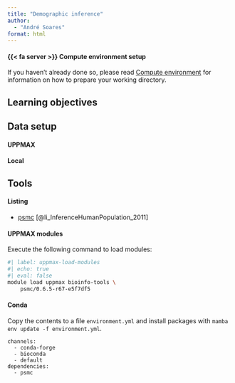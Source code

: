 ```yaml
---
title: "Demographic inference"
author:
  - "André Soares"
format: html
---
```


::: {.callout-important collapse=true}

#### {{< fa server >}} Compute environment setup

If you haven't already done so, please read [Compute
environment](../compute_environment/index.qmd) for information on how
to prepare your working directory.

:::

::: {.callout-tip collapse=true}

## Learning objectives

:::

::: {.callout-note collapse=true}

## Data setup

:::{.panel-tabset}

#### UPPMAX

#### Local

:::

:::

::: {.callout-note collapse=true}

## Tools

:::{.panel-tabset}

#### Listing

- [psmc](https://github.com/lh3/psmc) [@li_InferenceHumanPopulation_2011]

#### UPPMAX modules

Execute the following command to load modules:

```bash
#| label: uppmax-load-modules
#| echo: true
#| eval: false
module load uppmax bioinfo-tools \
    psmc/0.6.5-r67-e5f7df5
```

#### Conda

Copy the contents to a file `environment.yml` and install packages
with `mamba env update -f environment.yml`.

```{lang="text" }
channels:
  - conda-forge
  - bioconda
  - default
dependencies:
  - psmc
```

:::

:::
